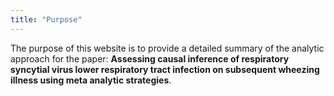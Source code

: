 ```yaml
---
title: "Purpose"
---
```


The purpose of this website is to provide a detailed summary of the analytic approach for the paper: <b>Assessing causal inference of respiratory syncytial virus lower respiratory tract infection on subsequent wheezing illness using meta analytic strategies</b>.